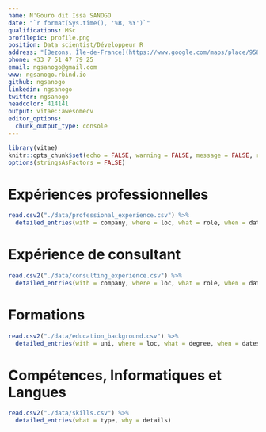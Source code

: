 ```yaml
---
name: N'Gouro dit Issa SANOGO
date: "`r format(Sys.time(), '%B, %Y')`"
qualifications: MSc
profilepic: profile.png
position: Data scientist/Développeur R
address: "[Bezons, Île-de-France](https://www.google.com/maps/place/95870+Bezons/data=!4m2!3m1!1s0x47e664161c8482d3:0x40b82c3688b35a0?sa=X&ved=2ahUKEwjapNGXk57oAhUHrxoKHYXADZcQ8gEwDHoECBkQBA)"
phone: +33 7 51 47 79 25
email: ngsanogo@gmail.com
www: ngsanogo.rbind.io
github: ngsanogo
linkedin: ngsanogo
twitter: ngsanogo
headcolor: 414141
output: vitae::awesomecv
editor_options: 
  chunk_output_type: console
---
```


```r
library(vitae)
knitr::opts_chunk$set(echo = FALSE, warning = FALSE, message = FALSE, results = "asis")
options(stringsAsFactors = FALSE)
```

# Expériences professionnelles

```r
read.csv2("./data/professional_experience.csv") %>% 
  detailed_entries(with = company, where = loc, what = role, when = dates, why = details)
```

# Expérience de consultant 

```r
read.csv2("./data/consulting_experience.csv") %>% 
  detailed_entries(with = company, where = loc, what = role, when = dates, why = details)
```

# Formations

```r
read.csv2("./data/education_background.csv") %>% 
  detailed_entries(with = uni, where = loc, what = degree, when = dates, why = details)
```

# Compétences, Informatiques et Langues

```r
read.csv2("./data/skills.csv") %>%
  detailed_entries(what = type, why = details)
```
